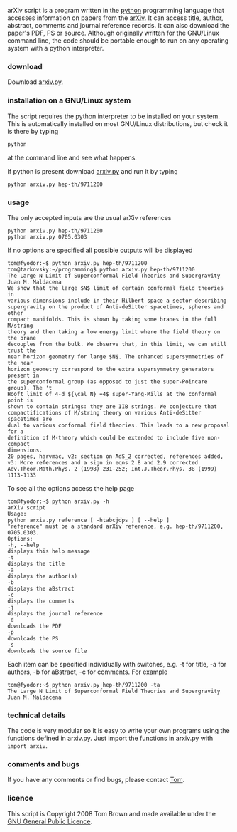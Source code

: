 arXiv script is a program written in the [http://www.python.org/ python] programming language that accesses information on papers from the [http://www.arxiv.org/ arXiv].  It can access title, author, abstract, comments and journal reference records.  It can also download the paper's PDF, PS or source.  Although originally written for the GNU/Linux command line, the code should be portable enough to run on any operating system with a python interpreter.

===download===
Download [[Arxiv.py|arxiv.py]].

===installation on a GNU/Linux system===
The script requires the python interpreter to be installed on your system.  This is automatically installed on most GNU/Linux distributions, but check it is there by typing
<pre>
python
</pre>
at the command line and see what happens.

If python is present download [[Arxiv.py|arxiv.py]] and run it by typing
<pre>
python arxiv.py hep-th/9711200
</pre>

===usage===
The only accepted inputs are the usual arXiv references
<pre>
python arxiv.py hep-th/9711200
python arxiv.py 0705.0303
</pre>

If no options are specified all possible outputs will be displayed
<pre>
tom@fyodor:~$ python arxiv.py hep-th/9711200
tom@tarkovsky:~/programming$ python arxiv.py hep-th/9711200
The Large N Limit of Superconformal Field Theories and Supergravity
Juan M. Maldacena
We show that the large $N$ limit of certain conformal field theories in
various dimensions include in their Hilbert space a sector describing
supergravity on the product of Anti-deSitter spacetimes, spheres and other
compact manifolds. This is shown by taking some branes in the full M/string
theory and then taking a low energy limit where the field theory on the brane
decouples from the bulk. We observe that, in this limit, we can still trust the
near horizon geometry for large $N$. The enhanced supersymmetries of the near
horizon geometry correspond to the extra supersymmetry generators present in
the superconformal group (as opposed to just the super-Poincare group). The 't
Hooft limit of 4-d ${\cal N} =4$ super-Yang-Mills at the conformal point is
shown to contain strings: they are IIB strings. We conjecture that
compactifications of M/string theory on various Anti-deSitter spacetimes are
dual to various conformal field theories. This leads to a new proposal for a
definition of M-theory which could be extended to include five non-compact
dimensions.
20 pages, harvmac, v2: section on AdS_2 corrected, references added, v3: More references and a sign in eqns 2.8 and 2.9 corrected
Adv.Theor.Math.Phys. 2 (1998) 231-252; Int.J.Theor.Phys. 38 (1999) 1113-1133
</pre>

To see all the options access the help page
<pre>
tom@fyodor:~$ python arxiv.py -h
arXiv script
Usage:
python arxiv.py reference [ -htabcjdps ] [ --help ]
"reference" must be a standard arXiv reference, e.g. hep-th/9711200, 0705.0303.
Options:
-h, --help
displays this help message
-t
displays the title
-a
displays the author(s)
-b
displays the aBstract
-c
displays the comments
-j
displays the journal reference
-d
downloads the PDF
-p
downloads the PS
-s
downloads the source file

</pre>

Each item can be specified individually with switches, e.g. -t for title, -a for authors, -b for aBstract, -c for comments.  For example
<pre>
tom@fyodor:~$ python arxiv.py hep-th/9711200 -ta
The Large N Limit of Superconformal Field Theories and Supergravity
Juan M. Maldacena
</pre>

===technical details===
The code is very modular so it is easy to write your own programs using the functions defined in arxiv.py.  Just import the functions in arxiv.py with <code>import arxiv</code>.

===comments and bugs===
If you have any comments or find bugs, please contact [[User:Tom|Tom]].

===licence===
This script is Copyright 2008 Tom Brown and made available under the [http://www.gnu.org/copyleft/gpl.html GNU General Public Licence].

